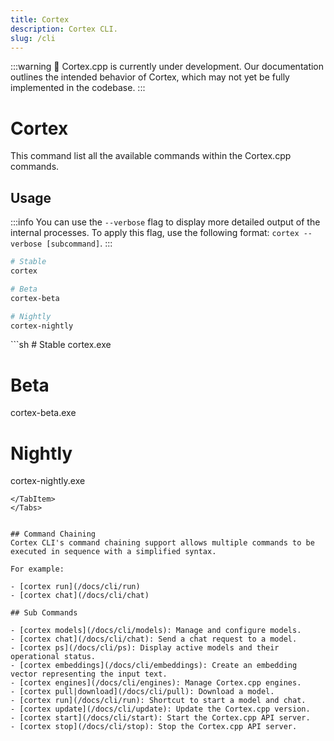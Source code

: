 ```yaml
---
title: Cortex
description: Cortex CLI.
slug: /cli
---
```



:::warning
🚧 Cortex.cpp is currently under development. Our documentation outlines the intended behavior of Cortex, which may not yet be fully implemented in the codebase.
:::

# Cortex
This command list all the available commands within the Cortex.cpp commands.

## Usage
:::info
You can use the `--verbose` flag to display more detailed output of the internal processes. To apply this flag, use the following format: `cortex --verbose [subcommand]`.
:::
<Tabs>
  <TabItem value="MacOs/Linux" label="MacOs/Linux">
  ```sh
  # Stable
  cortex

  # Beta
  cortex-beta

  # Nightly
  cortex-nightly
  ```
  </TabItem>
  <TabItem value="Windows" label="Windows">
  ```sh
  # Stable
  cortex.exe

  # Beta
  cortex-beta.exe

  # Nightly
  cortex-nightly.exe
  ```
  </TabItem>
</Tabs>


## Command Chaining
Cortex CLI's command chaining support allows multiple commands to be executed in sequence with a simplified syntax.

For example:

- [cortex run](/docs/cli/run)
- [cortex chat](/docs/cli/chat)

## Sub Commands

- [cortex models](/docs/cli/models): Manage and configure models.
- [cortex chat](/docs/cli/chat): Send a chat request to a model.
- [cortex ps](/docs/cli/ps): Display active models and their operational status.
- [cortex embeddings](/docs/cli/embeddings): Create an embedding vector representing the input text.
- [cortex engines](/docs/cli/engines): Manage Cortex.cpp engines.
- [cortex pull|download](/docs/cli/pull): Download a model.
- [cortex run](/docs/cli/run): Shortcut to start a model and chat.
- [cortex update](/docs/cli/update): Update the Cortex.cpp version.
- [cortex start](/docs/cli/start): Start the Cortex.cpp API server.
- [cortex stop](/docs/cli/stop): Stop the Cortex.cpp API server.
